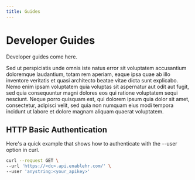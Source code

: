 ```yaml
---
title: Guides
---
```


# Developer Guides

Developer guides come here.

Sed ut perspiciatis unde omnis iste natus error sit voluptatem accusantium doloremque laudantium, totam rem aperiam,
eaque ipsa quae ab illo inventore veritatis et quasi architecto beatae vitae dicta sunt explicabo.
Nemo enim ipsam voluptatem quia voluptas sit aspernatur aut odit aut fugit,
sed quia consequuntur magni dolores eos qui ratione voluptatem sequi nesciunt.
Neque porro quisquam est, qui dolorem ipsum quia dolor sit amet, consectetur,
adipisci velit, sed quia non numquam eius modi tempora incidunt ut labore et dolore magnam aliquam quaerat voluptatem.

## HTTP Basic Authentication

Here's a quick example that shows how to authenticate with the --user option in curl.

```sh
curl --request GET \
--url 'https://<dc>.api.enablehr.com/' \
--user 'anystring:<your_apikey>'
```
